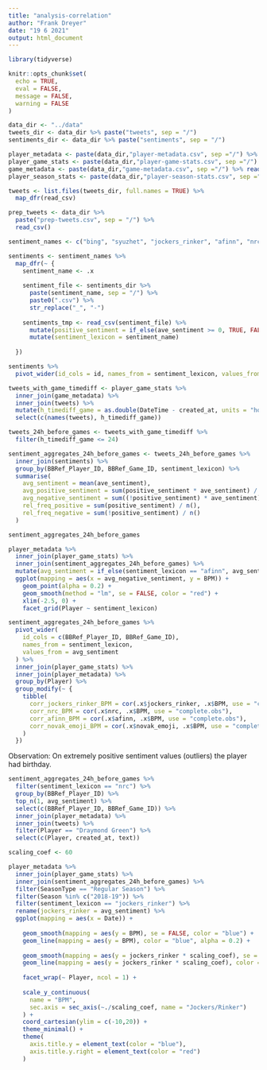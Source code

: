 ```yaml
---
title: "analysis-correlation"
author: "Frank Dreyer"
date: "19 6 2021"
output: html_document
---
```


```r
library(tidyverse)

knitr::opts_chunk$set(
  echo = TRUE, 
  eval = FALSE, 
  message = FALSE,
  warning = FALSE
)

data_dir <- "../data"
tweets_dir <- data_dir %>% paste("tweets", sep = "/")
sentiments_dir <- data_dir %>% paste("sentiments", sep = "/")
```


```r
player_metadata <- paste(data_dir,"player-metadata.csv", sep ="/") %>% read_csv()
player_game_stats <- paste(data_dir,"player-game-stats.csv", sep ="/") %>% read_csv()
game_metadata <- paste(data_dir,"game-metadata.csv", sep ="/") %>% read_csv()
player_season_stats <- paste(data_dir,"player-season-stats.csv", sep ="/") %>% read_csv()
```


```r
tweets <- list.files(tweets_dir, full.names = TRUE) %>% 
  map_dfr(read_csv)

prep_tweets <- data_dir %>% 
  paste("prep-tweets.csv", sep = "/") %>% 
  read_csv()
```


```r
sentiment_names <- c("bing", "syuzhet", "jockers_rinker", "afinn", "nrc", "novak_emoji")

sentiments <- sentiment_names %>% 
  map_dfr(~ {
    sentiment_name <- .x
    
    sentiment_file <- sentiments_dir %>% 
      paste(sentiment_name, sep = "/") %>% 
      paste0(".csv") %>% 
      str_replace("_", "-")
    
    sentiments_tmp <- read_csv(sentiment_file) %>% 
      mutate(positive_sentiment = if_else(ave_sentiment >= 0, TRUE, FALSE)) %>% 
      mutate(sentiment_lexicon = sentiment_name)
      
  })

sentiments %>% 
  pivot_wider(id_cols = id, names_from = sentiment_lexicon, values_from = ave_sentiment)
```


```r
tweets_with_game_timediff <- player_game_stats %>%
  inner_join(game_metadata) %>% 
  inner_join(tweets) %>% 
  mutate(h_timediff_game = as.double(DateTime - created_at, units = "hours")) %>% 
  select(c(names(tweets), h_timediff_game)) 

tweets_24h_before_games <- tweets_with_game_timediff %>%
  filter(h_timediff_game <= 24)
```


```r
sentiment_aggregates_24h_before_games <- tweets_24h_before_games %>% 
  inner_join(sentiments) %>% 
  group_by(BBRef_Player_ID, BBRef_Game_ID, sentiment_lexicon) %>% 
  summarise(
    avg_sentiment = mean(ave_sentiment),
    avg_positive_sentiment = sum(positive_sentiment * ave_sentiment) / sum(positive_sentiment), 
    avg_negative_sentiment = sum((!positive_sentiment) * ave_sentiment) / sum(!positive_sentiment),
    rel_freq_positive = sum(positive_sentiment) / n(), 
    rel_freq_negative = sum(!positive_sentiment) / n()
  ) 

sentiment_aggregates_24h_before_games
```


```r
player_metadata %>% 
  inner_join(player_game_stats) %>% 
  inner_join(sentiment_aggregates_24h_before_games) %>% 
  mutate(avg_sentiment = if_else(sentiment_lexicon == "afinn", avg_sentiment / 5, avg_sentiment)) %>%
  ggplot(mapping = aes(x = avg_negative_sentiment, y = BPM)) + 
    geom_point(alpha = 0.2) + 
    geom_smooth(method = "lm", se = FALSE, color = "red") + 
    xlim(-2.5, 0) + 
    facet_grid(Player ~ sentiment_lexicon)
```


```r
sentiment_aggregates_24h_before_games %>% 
  pivot_wider(
    id_cols = c(BBRef_Player_ID, BBRef_Game_ID), 
    names_from = sentiment_lexicon, 
    values_from = avg_sentiment
  ) %>% 
  inner_join(player_game_stats) %>% 
  inner_join(player_metadata) %>% 
  group_by(Player) %>% 
  group_modify(~ {
    tibble(
      corr_jockers_rinker_BPM = cor(.x$jockers_rinker, .x$BPM, use = "complete.obs"),
      corr_nrc_BPM = cor(.x$nrc, .x$BPM, use = "complete.obs"),
      corr_afinn_BPM = cor(.x$afinn, .x$BPM, use = "complete.obs"),
      corr_novak_emoji_BPM = cor(.x$novak_emoji, .x$BPM, use = "complete.obs")
    )
  })
```


Observation: On extremely positive sentiment values (outliers) the player had birthday. 

```r
sentiment_aggregates_24h_before_games %>% 
  filter(sentiment_lexicon == "nrc") %>% 
  group_by(BBRef_Player_ID) %>% 
  top_n(1, avg_sentiment) %>% 
  select(c(BBRef_Player_ID, BBRef_Game_ID)) %>% 
  inner_join(player_metadata) %>% 
  inner_join(tweets) %>% 
  filter(Player == "Draymond Green") %>% 
  select(c(Player, created_at, text))
```


```r
scaling_coef <- 60

player_metadata %>% 
  inner_join(player_game_stats) %>% 
  inner_join(sentiment_aggregates_24h_before_games) %>% 
  filter(SeasonType == "Regular Season") %>% 
  filter(Season %in% c("2018-19")) %>% 
  filter(sentiment_lexicon == "jockers_rinker") %>% 
  rename(jockers_rinker = avg_sentiment) %>% 
  ggplot(mapping = aes(x = Date)) +
  
    geom_smooth(mapping = aes(y = BPM), se = FALSE, color = "blue") + 
    geom_line(mapping = aes(y = BPM), color = "blue", alpha = 0.2) + 
  
    geom_smooth(mapping = aes(y = jockers_rinker * scaling_coef), se = FALSE, color = "red") +
    geom_line(mapping = aes(y = jockers_rinker * scaling_coef), color = "red", alpha = 0.2) + 
  
    facet_wrap(~ Player, ncol = 1) +
  
    scale_y_continuous( 
      name = "BPM",
      sec.axis = sec_axis(~./scaling_coef, name = "Jockers/Rinker")
    ) + 
    coord_cartesian(ylim = c(-10,20)) + 
    theme_minimal() + 
    theme(
      axis.title.y = element_text(color = "blue"),
      axis.title.y.right = element_text(color = "red")
    )
```

